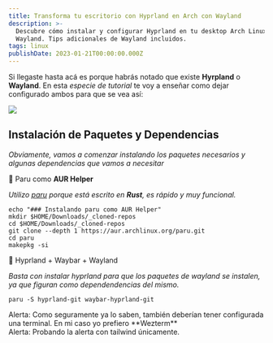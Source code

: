 ```yaml
---
title: Transforma tu escritorio con Hyprland en Arch con Wayland
description: >-
  Descubre cómo instalar y configurar Hyprland en tu desktop Arch Linux con
  Wayland. Tips adicionales de Wayland incluidos.
tags: linux
publishDate: 2023-01-21T00:00:00.000Z
---
```



Si llegaste hasta acá es porque habrás notado que existe **Hyrpland** o **Wayland**. En esta *especie de tutorial* te voy a enseñar como dejar configurado ambos para que se vea así:

![](/img_blog/hyprland.webp)

## Instalación de Paquetes y Dependencias

*Obviamente, vamos a comenzar instalando los paquetes necesarios y algunas dependencias que vamos a necesitar*

🔅 Paru como **AUR Helper**

*Utilizo [paru](https://github.com/Morganamilo/paru) porque está escrito en **Rust**, es rápido y muy funcional.*

```shell
echo "### Instalando paru como AUR Helper"
mkdir $HOME/Downloads/_cloned-repos
cd $HOME/Downloads/_cloned-repos
git clone --depth 1 https://aur.archlinux.org/paru.git
cd paru
makepkg -si
```

🔅 Hyprland + Waybar + Wayland

*Basta con instalar hyprland para que los paquetes de wayland se instalen, ya que figuran como dependendencias del mismo.*

```shell
paru -S hyprland-git waybar-hyprland-git
```

<Alert AlertType="warning">
  Alerta: Como seguramente ya lo saben, también deberían tener configurada una terminal. En mi caso yo prefiero **Wezterm**
</Alert>

<div class="bg-astro-purple text-text">Alerta: Probando la alerta con tailwind únicamente.</div>
